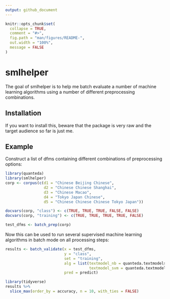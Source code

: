 ```yaml
---
output: github_document
---
```


<!-- README.md is generated from README.Rmd. Please edit that file -->

```r
knitr::opts_chunk$set(
  collapse = TRUE,
  comment = "#>",
  fig.path = "man/figures/README-",
  out.width = "100%",
  message = FALSE
)
```

# smlhelper

<!-- badges: start -->
<!-- badges: end -->

The goal of smlhelper is to help me batch evaluate a number of machine learning algorithms using a number of different preprocessing combinations.

## Installation

If you want to install this, beware that the package is very raw and the target audience so far is just me.

## Example

Construct a list of dfms containing different combinations of preprocessing options:

```r
library(quanteda)
library(smlhelper)
corp <- corpus(c(d1 = "Chinese Beijing Chinese",
                 d2 = "Chinese Chinese Shanghai",
                 d3 = "Chinese Macao",
                 d4 = "Tokyo Japan Chinese",
                 d5 = "Chinese Chinese Chinese Tokyo Japan"))

docvars(corp, "class") <- c(TRUE, TRUE, TRUE, FALSE, FALSE)
docvars(corp, "training") <- c(TRUE, TRUE, TRUE, TRUE, FALSE)

test_dfms <- batch_prep(corp)
```

Now this can be used to run several supervised machine learning algorithms in batch mode on all processing steps:

```r
results <- batch_validate(x = test_dfms,
                          y = "class",
                          set = "training",
                          alg = list(textmodel_nb = quanteda.textmodels::textmodel_nb,
                                     textmodel_svm = quanteda.textmodels::textmodel_svm),
                          pred = predict)
```

```r
library(tidyverse)
results %>% 
  slice_max(order_by = accuracy, n = 10, with_ties = FALSE)
```

                        

